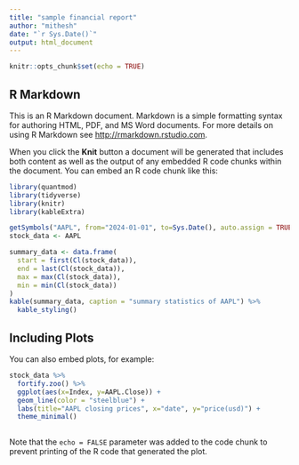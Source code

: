 ---
title: "sample financial report"
author: "mithesh"
date: "`r Sys.Date()`"
output: html_document
---

```{r setup, include=FALSE}
knitr::opts_chunk$set(echo = TRUE)
```

## R Markdown

This is an R Markdown document. Markdown is a simple formatting syntax for authoring HTML, PDF, and MS Word documents. For more details on using R Markdown see <http://rmarkdown.rstudio.com>.

When you click the **Knit** button a document will be generated that includes both content as well as the output of any embedded R code chunks within the document. You can embed an R code chunk like this:

```{r }
library(quantmod)
library(tidyverse)
library(knitr)
library(kableExtra)

getSymbols("AAPL", from="2024-01-01", to=Sys.Date(), auto.assign = TRUE)
stock_data <- AAPL

summary_data <- data.frame(
  start = first(Cl(stock_data)),
  end = last(Cl(stock_data)),
  max = max(Cl(stock_data)),
  min = min(Cl(stock_data))
)
kable(summary_data, caption = "summary statistics of AAPL") %>%
  kable_styling()


```

## Including Plots

You can also embed plots, for example:

```{r pressure, echo=FALSE}
stock_data %>%
  fortify.zoo() %>%
  ggplot(aes(x=Index, y=AAPL.Close)) +
  geom_line(color = "steelblue") +
  labs(title="AAPL closing prices", x="date", y="price(usd)") +
  theme_minimal()
  

```

Note that the `echo = FALSE` parameter was added to the code chunk to prevent printing of the R code that generated the plot.

